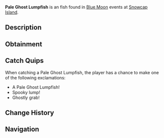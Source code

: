 {{FishInfobox
|image          = Pale Ghost Lumpfish.png
|rarity         = Uncommon
|sea            = First Sea
|location       = [[Blue Moon - First Sea]]
|sublocation    = 
|sources        = Fishing Rod
|radar_location = 
|prog_speed     = +40
|xp             = 750
|weather        = Foggy
|time           = 
|season         = Winter
|bait           = Flakes
|base_weight    = 0.8
|base_value     = 1000
|weight_range   = 0.6
|base_chance    = 90
|base_resil     = 60
}}
'''Pale Ghost Lumpfish''' is an {{Rarity|Uncommon}} fish found in [[Blue Moon]] events at [[Snowcap Island]].

== Description ==
{{Description|A round, pallid fish that clings to ice with an eerie, spectral presence.|Bestiary Entry}}

== Obtainment ==
{{Description|It haunts the foggy chill of dusk.|Bestiary Hint}}
{{Fish Availability|
Blue Moon/First Sea
|top_rods      = 
Training Rod\346153.85\346153.85;
Flimsy Rod\267444.1\271364.48;
Leviathan's Fang Rod\177635.81\107752.63;
Trident Rod\174253.12\124814.88;
Free Spirit Rod\167817.79\120205.35;
Resourceful Rod\129099.93\130963.14;
Azure Of Lagoon\153660.59\160880.57;
No-Life Rod\151537.88\158901.23;
Zeus Rod\136081.07\157409;
Challenger's Rod\138978.92\151424.91;
Seraphic Rod\137128.53\135759.11;
Rod Of The Forgotten Fang\136174.94\122652.14;
Depthseeker Rod\135949.69\135715.54;
Blazebringer Rod\134802.78\149799.08;
Verdant Shear Rod\134695.47\141787.64;
Avalanche Rod\134414.58\134185.49;
Ethereal Prism Rod\134137.85\44701.7;
Rod Of The Depths\133774.64\126351.62;
Astralhook Rod\133288.75\0;
Rod Of The Exalted One\132549.4\98072.27;
Volcanic Rod\130821.39\129876.37;
Steady Rod\70909.18\70824.59
|recommended   = Training Rod
}}

== Catch Quips ==
When catching a Pale Ghost Lumpfish, the player has a chance to make one of the following exclamations:
* A Pale Ghost Lumpfish!
* Spooky lump!
* Ghostly grab!

== Change History ==
{{Change History|{{subst:Current Version}}}}

== Navigation ==
{{Fish Navbox|Blue Moon - First Sea}}